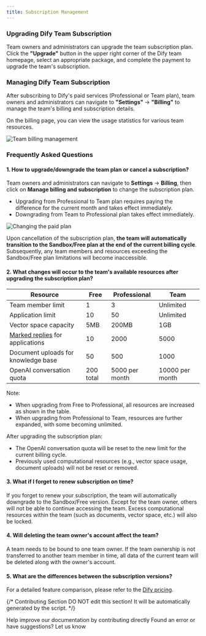 ```yaml
---
title: Subscription Management
---
```



### Upgrading Dify Team Subscription

Team owners and administrators can upgrade the team subscription plan. Click the **"Upgrade"** button in the upper right corner of the Dify team homepage, select an appropriate package, and complete the payment to upgrade the team's subscription.

### Managing Dify Team Subscription

After subscribing to Dify's paid services (Professional or Team plan), team owners and administrators can navigate to **"Settings"** → **"Billing"** to manage the team's billing and subscription details.

On the billing page, you can view the usage statistics for various team resources.

![Team billing management](https://assets-docs.dify.ai/dify-enterprise-mintlify/en/guides/management/07eb0d03a33e2e01df44dbf3cf241f14.png)

### Frequently Asked Questions

#### 1. How to upgrade/downgrade the team plan or cancel a subscription?

Team owners and administrators can navigate to **Settings** → **Billing**, then click on **Manage billing and subscription** to change the subscription plan.

* Upgrading from Professional to Team plan requires paying the difference for the current month and takes effect immediately.
* Downgrading from Team to Professional plan takes effect immediately.

![Changing the paid plan](https://assets-docs.dify.ai/dify-enterprise-mintlify/en/guides/management/c572ba8806b41eb6564fc658d3d8124b.jpeg)

Upon cancellation of the subscription plan, **the team will automatically transition to the Sandbox/Free plan at the end of the current billing cycle**. Subsequently, any team members and resources exceeding the Sandbox/Free plan limitations will become inaccessible.

#### 2. What changes will occur to the team's available resources after upgrading the subscription plan?

<table>
  <thead>
    <tr>
      <th>Resource</th>
      <th>Free</th>
      <th>Professional</th>
      <th>Team</th>
    </tr>
  </thead>
  <tbody>
    <tr>
      <td>Team member limit</td>
      <td>1</td>
      <td>3</td>
      <td>Unlimited</td>
    </tr>
    <tr>
      <td>Application limit</td>
      <td>10</td>
      <td>50</td>
      <td>Unlimited</td>
    </tr>
    <tr>
      <td>Vector space capacity</td>
      <td>5MB</td>
      <td>200MB</td>
      <td>1GB</td>
    </tr>
    <tr>
      <td><a href="/en/guides/annotation/logs">Marked replies</a> for applications</td>
      <td>10</td>
      <td>2000</td>
      <td>5000</td>
    </tr>
    <tr>
      <td>Document uploads for knowledge base</td>
      <td>50</td>
      <td>500</td>
      <td>1000</td>
    </tr>
    <tr>
      <td>OpenAI conversation quota</td>
      <td>200 total</td>
      <td>5000 per month</td>
      <td>10000 per month</td>
    </tr>
  </tbody>
</table>
Note:

* When upgrading from Free to Professional, all resources are increased as shown in the table.
* When upgrading from Professional to Team, resources are further expanded, with some becoming unlimited.

After upgrading the subscription plan:

* The OpenAI conversation quota will be reset to the new limit for the current billing cycle.
* Previously used computational resources (e.g., vector space usage, document uploads) will not be reset or removed.

#### 3. What if I forget to renew subscription on time?

If you forget to renew your subscription, the team will automatically downgrade to the Sandbox/Free version. Except for the team owner, others will not be able to continue accessing the team. Excess computational resources within the team (such as documents, vector space, etc.) will also be locked.

#### 4. Will deleting the team owner's account affect the team?

A team needs to be bound to one team owner. If the team ownership is not transferred to another team member in time, all data of the current team will be deleted along with the owner's account.

#### 5. What are the differences between the subscription versions?

For a detailed feature comparison, please refer to the [Dify pricing](https://dify.ai/pricing).

{/*
Contributing Section
DO NOT edit this section!
It will be automatically generated by the script.
*/}

<CardGroup cols="2">
    <Card
        title="Edit this page"
        icon="pen-to-square"
        href="https://github.com/langgenius/dify-docs/edit/main/en/guides/management/subscription-management.mdx"
    >
        Help improve our documentation by contributing directly
    </Card>
    <Card
        title="Report an issue"
        icon="github"
        href="https://github.com/langgenius/dify-docs/issues/new?title=Documentation%20Issue%3A%20ription-managem&body=%23%23%20Issue%20Description%0A%3C%21--%20Please%20briefly%20describe%20the%20issue%20you%20found%20--%3E%0A%0A%23%23%20Page%20Link%0Ahttps%3A%2F%2Fgithub.com%2Flanggenius%2Fdify-docs%2Fblob%2Fmain%2Fen/guides/management%2Fsubscription-management.mdx%0A%0A%23%23%20Suggested%20Changes%0A%3C%21--%20If%20you%20have%20specific%20suggestions%20for%20changes%2C%20please%20describe%20them%20here%20--%3E%0A%0A%3C%21--%20Thank%20you%20for%20helping%20improve%20our%20documentation%21%20--%3E"
    >
        Found an error or have suggestions? Let us know
    </Card>
</CardGroup>
